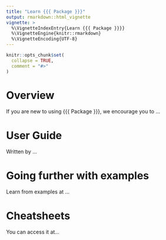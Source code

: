```yaml
---
title: "Learn {{{ Package }}}"
output: rmarkdown::html_vignette
vignette: >
  %\VignetteIndexEntry{Learn {{{ Package }}}}
  %\VignetteEngine{knitr::rmarkdown}
  %\VignetteEncoding{UTF-8}
---
```


```r
knitr::opts_chunk$set(
  collapse = TRUE,
  comment = "#>"
)
```

# Overview

If you are new to using {{{ Package }}}, we encourage you to ...

# User Guide

Written by ...

# Going further with examples

Learn from examples at ...

# Cheatsheets

You can access it at... 


